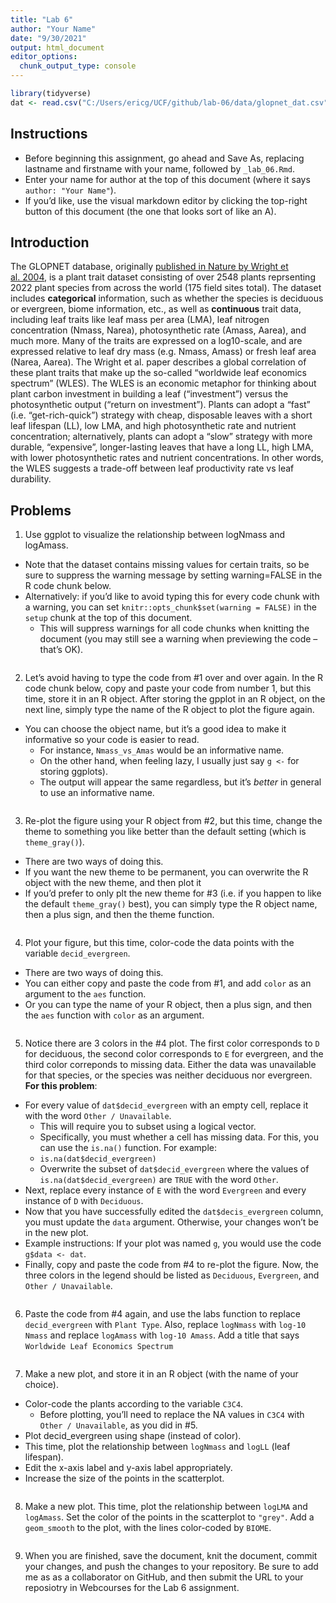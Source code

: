 ```yaml
---
title: "Lab 6"
author: "Your Name"
date: "9/30/2021"
output: html_document
editor_options: 
  chunk_output_type: console
---
```


```r
library(tidyverse)
dat <- read.csv("C:/Users/ericg/UCF/github/lab-06/data/glopnet_dat.csv", na.strings="")
```

## Instructions

- Before beginning this assignment, go ahead and Save As, replacing lastname and firstname with your name, followed by `_lab_06.Rmd`.
- Enter your name for author at the top of this document (where it says `author: "Your Name"`).
- If you'd like, use the visual markdown editor by clicking the top-right button of this document (the one that looks sort of like an A).

## Introduction

The GLOPNET database, originally [published in Nature by Wright et al. 2004](https://www.nature.com/articles/nature02403), is a plant trait dataset consisting of over 2548 plants reprsenting 2022 plant species from across the world (175 field sites total). The dataset includes **categorical** information, such as whether the species is deciduous or evergreen, biome information, etc., as well as **continuous** trait data, including leaf traits like leaf mass per area (LMA), leaf nitrogen concentration (Nmass, Narea), photosynthetic rate (Amass, Aarea), and much more. Many of the traits are expressed on a log10-scale, and are expressed relative to leaf dry mass (e.g. Nmass, Amass) or fresh leaf area (Narea, Aarea). The Wright et al. paper describes a global correlation of these plant traits that make up the so-called "worldwide leaf economics spectrum" (WLES). The WLES is an economic metaphor for thinking about plant carbon investment in building a leaf ("investment") versus the photosynthetic output ("return on investment"). Plants can adopt a "fast" (i.e. "get-rich-quick") strategy with cheap, disposable leaves with a short leaf lifespan (LL), low LMA, and high photosynthetic rate and nutrient concentration; alternatively, plants can adopt a "slow" strategy with more durable, "expensive", longer-lasting leaves that have a long LL, high LMA, with lower photosynthetic rates and nutrient concentrations. In other words, the WLES suggests a trade-off between leaf productivity rate vs leaf durability.

## Problems

1. Use ggplot to visualize the relationship between logNmass and logAmass.

- Note that the dataset contains missing values for certain traits, so be sure to suppress the warning message by setting warning=FALSE in the R code chunk below.
- Alternatively: if you'd like to avoid typing this for every code chunk with a warning, you can set `knitr::opts_chunk$set(warning = FALSE)` in the `setup` chunk at the top of this document.
  - This will suppress warnings for all code chunks when knitting the document (you may still see a warning when previewing the code -- that's OK).

```r

```

2. Let's avoid having to type the code from #1 over and over again. In the R code chunk below, copy and paste your code from number 1, but this time, store it in an R object. After storing the gpplot in an R object, on the next line, simply type the name of the R object to plot the figure again.

- You can choose the object name, but it's a good idea to make it informative so your code is easier to read.
  - For instance, `Nmass_vs_Amas` would be an informative name.
  - On the other hand, when feeling lazy, I usually just say `g <- ` for storing ggplots).
  - The output will appear the same regardless, but it's *better* in general to use an informative name.
  
```r

```

3. Re-plot the figure using your R object from #2, but this time, change the theme to something you like better than the default setting (which is `theme_gray()`).

- There are two ways of doing this.
 - If you want the new theme to be permanent, you can overwrite the R object with the new theme, and then plot it
 - If you'd prefer to only plt the new theme for #3 (i.e. if you happen to like the default `theme_gray()` best), you can simply type the R object name, then a plus sign, and then the theme function.

```r

```

4. Plot your figure, but this time, color-code the data points with the variable `decid_evergreen`.

- There are two ways of doing this.
 - You can either copy and paste the code from #1, and add `color` as an argument to the `aes` function.
 - Or you can type the name of your R object, then a plus sign, and then the `aes` function with `color` as an argument.
```r

```

5. Notice there are 3 colors in the #4 plot. The first color corresponds to `D` for deciduous, the second color corresponds to `E` for evergreen, and the third color correponds to missing data. Either the data was unavailable for that species, or the species was neither deciduous nor evergreen. **For this problem**:

- For every value of `dat$decid_evergreen` with an empty cell, replace it with the word `Other / Unavailable`.
  - This will require you to subset using a logical vector.
  - Specifically, you must whether a cell has missing data. For this, you can use the `is.na()` function. For example:
   - `is.na(dat$decid_evergreen)`
  - Overwrite the subset of `dat$decid_evergreen` where the values of `is.na(dat$decid_evergreen)` are `TRUE` with the word `Other`.
- Next, replace every instance of `E` with the word `Evergreen` and every instance of `D` with `Deciduous`.
- Now that you have successfully edited the `dat$decis_evergreen` column, you must update the `data` argument. Otherwise, your changes won't be in the new plot.
 - Example instructions: If your plot was named `g`, you would use the code `g$data <- dat`.
- Finally, copy and paste the code from #4 to re-plot the figure. Now, the three colors in the legend should be listed as `Deciduous`, `Evergreen`, and `Other / Unavailable`.

```r

```

6. Paste the code from #4 again, and use the labs function to replace `decid_evergreen` with `Plant Type`. Also, replace `logNmass` with `log-10 Nmass` and replace `logAmass` with `log-10 Amass`. Add a title that says `Worldwide Leaf Economics Spectrum`

```r

```

7. Make a new plot, and store it in an R object (with the name of your choice).

- Color-code the plants according to the variable `C3C4`.
  - Before plotting, you'll need to replace the NA values in `C3C4` with `Other / Unavailable`, as you did in #5.
- Plot decid_evergreen using shape (instead of color).
- This time, plot the relationship between `logNmass` and `logLL` (leaf lifespan).
- Edit the x-axis label and y-axis label appropriately. 
- Increase the size of the points in the scatterplot.

```r

```

8. Make a new plot. This time, plot the relationship between `logLMA` and `logAmass`. Set the color of the points in the scatterplot to `"grey"`. Add a `geom_smooth` to the plot, with the lines color-coded by `BIOME`.

```r

```

9. When you are finished, save the document, knit the document, commit your changes, and push the changes to your repository. Be sure to add me as as a collaborator on GitHub, and then submit the URL to your reposiotry in Webcourses for the Lab 6 assignment.